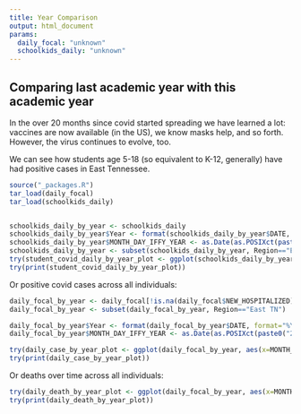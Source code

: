 ```yaml
---
title: Year Comparison
output: html_document
params:
  daily_focal: "unknown"
  schoolkids_daily: "unknown"
---
```


<h2 id="dejavu">Comparing last academic year with this academic year</h2>

In the over 20 months since covid started spreading we have learned a lot: vaccines are now available (in the US), we know masks help, and so forth. However, the virus continues to evolve, too. 

We can see how students age 5-18 (so equivalent to K-12, generally) have had positive cases in East Tennessee.

```r
source("_packages.R")
tar_load(daily_focal)
tar_load(schoolkids_daily)


schoolkids_daily_by_year <- schoolkids_daily
schoolkids_daily_by_year$Year <- format(schoolkids_daily_by_year$DATE, format="%Y")
schoolkids_daily_by_year$MONTH_DAY_IFFY_YEAR <- as.Date(as.POSIXct(paste0("2021-",format(schoolkids_daily_by_year$DATE, format="%m-%d"), "%Y-%m-%d"))) #the year isn't right for some, but this helps plotting
schoolkids_daily_by_year <- subset(schoolkids_daily_by_year, Region=="East TN")
try(student_covid_daily_by_year_plot <- ggplot(schoolkids_daily_by_year, aes(x=MONTH_DAY_IFFY_YEAR, y=NEW_CASES, group=Year)) + theme_classic() + geom_ma(aes(colour=Year, linetype="a")) +  guides(linetype = "none") + ylab("New cases for age 5-18 students, 7 day avg") + xlab("Date") + ggtitle("New Age 5-18 student cases in East Tennessee by year") + scale_x_date(date_labels = "%b", breaks = "2 months", limits=c(as.Date("2021-01-01", format="%Y-%m-%d"), as.Date("2021-12-31", format="%Y-%m-%d"))) + scale_color_manual(values=c("darkgray",'red')) + theme(legend.position='top', legend.justification='left',legend.direction='horizontal'))
try(print(student_covid_daily_by_year_plot))
```

Or positive covid cases across all individuals:

```r
daily_focal_by_year <- daily_focal[!is.na(daily_focal$NEW_HOSPITALIZED),]
daily_focal_by_year <- subset(daily_focal_by_year, Region=="East TN")

daily_focal_by_year$Year <- format(daily_focal_by_year$DATE, format="%Y")
daily_focal_by_year$MONTH_DAY_IFFY_YEAR <- as.Date(as.POSIXct(paste0("2021-",format(daily_focal_by_year$DATE, format="%m-%d"), "%Y-%m-%d"))) #the year isn't right for some, but this helps plotting

try(daily_case_by_year_plot <- ggplot(daily_focal_by_year, aes(x=MONTH_DAY_IFFY_YEAR, y=NEW_CASES, group=Year)) + theme_classic() + geom_ma(aes(colour=Year, linetype="a")) +  guides(linetype = "none") + ylab("New cases per day\n(7 day average)") + xlab("Date") + ggtitle("Cases in different years in East TN") + scale_x_date(date_labels = "%b", breaks = "2 months", limits=c(as.Date("2021-01-01", format="%Y-%m-%d"), as.Date("2021-12-31", format="%Y-%m-%d"))) + scale_color_manual(values=c("darkgray",'red')) + theme(legend.position='top', legend.justification='left',legend.direction='horizontal'))
try(print(daily_case_by_year_plot))
```


Or deaths over time across all individuals:

```r
try(daily_death_by_year_plot <- ggplot(daily_focal_by_year, aes(x=MONTH_DAY_IFFY_YEAR, y=NEW_DEATHS, group=Year)) + theme_classic() + geom_ma(aes(colour=Year, linetype="a")) +  guides(linetype = "none") + ylab("Deaths per day\n(7 day average)") + xlab("Date") + ggtitle("Deaths in different years in East TN") + scale_x_date(date_labels = "%b", breaks = "2 months", limits=c(as.Date("2021-01-01", format="%Y-%m-%d"), as.Date("2021-12-31", format="%Y-%m-%d"))) + scale_color_manual(values=c("darkgray",'red')) + theme(legend.position='top', legend.justification='left',legend.direction='horizontal')) 
try(print(daily_death_by_year_plot))
```
